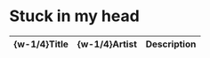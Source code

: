 #   Stuck in my head

|  \{w-1/4\}Title  |  \{w-1/4\}Artist  |  Description  |
|  ----  |  ----  |  ----  |
